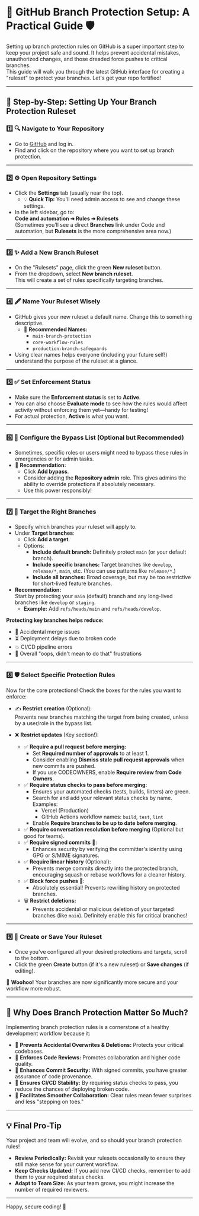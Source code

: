 # 🌟 GitHub Branch Protection Setup: A Practical Guide 🛡️

Setting up branch protection rules on GitHub is a super important step to keep your project safe and sound. It helps prevent accidental mistakes, unauthorized changes, and those dreaded force pushes to critical branches.  
This guide will walk you through the latest GitHub interface for creating a "ruleset" to protect your branches. Let's get your repo fortified!

---

## 🚀 Step-by-Step: Setting Up Your Branch Protection Ruleset

### 1️⃣ 🔍 Navigate to Your Repository

- Go to [GitHub](https://github.com) and log in.
- Find and click on the repository where you want to set up branch protection.

---

### 2️⃣ ⚙️ Open Repository Settings

- Click the **Settings** tab (usually near the top).
  - 💡 **Quick Tip:** You'll need admin access to see and change these settings.
- In the left sidebar, go to:  
  **Code and automation ➜ Rules ➜ Rulesets**  
  (Sometimes you’ll see a direct **Branches** link under Code and automation, but **Rulesets** is the more comprehensive area now.)

---

### 3️⃣ ✨ Add a New Branch Ruleset

- On the "Rulesets" page, click the green **New ruleset** button.
- From the dropdown, select **New branch ruleset**.  
  This will create a set of rules specifically targeting branches.

---

### 4️⃣ 🖋️ Name Your Ruleset Wisely

- GitHub gives your new ruleset a default name. Change this to something descriptive.
  - 📌 **Recommended Names:**
    - `main-branch-protection`
    - `core-workflow-rules`
    - `production-branch-safeguards`
- Using clear names helps everyone (including your future self!) understand the purpose of the ruleset at a glance.

---

### 5️⃣ ✅ Set Enforcement Status

- Make sure the **Enforcement status** is set to **Active**.
- You can also choose **Evaluate mode** to see how the rules would affect activity without enforcing them yet—handy for testing!
- For actual protection, **Active** is what you want.

---

### 6️⃣ 🔑 Configure the Bypass List (Optional but Recommended)

- Sometimes, specific roles or users might need to bypass these rules in emergencies or for admin tasks.
- 🔧 **Recommendation:**
  - Click **Add bypass**.
  - Consider adding the **Repository admin** role. This gives admins the ability to override protections if absolutely necessary.
  - Use this power responsibly!

---

### 7️⃣ 🎯 Target the Right Branches

- Specify which branches your ruleset will apply to.
- Under **Target branches**:
  - Click **Add a target**.
  - Options:
    - **Include default branch:** Definitely protect `main` (or your default branch).
    - **Include specific branches:** Target branches like `develop`, `release/*`, `main`, etc. (You can use patterns like `release/*`.)
    - **Include all branches:** Broad coverage, but may be too restrictive for short-lived feature branches.
- **Recommendation:**  
  Start by protecting your `main` (default) branch and any long-lived branches like `develop` or `staging`.
  - **Example:** Add `refs/heads/main` and `refs/heads/develop`.

**Protecting key branches helps reduce:**

- 😬 Accidental merge issues
- ⏳ Deployment delays due to broken code
- 💥 CI/CD pipeline errors
- 🤯 Overall "oops, didn't mean to do that" frustrations

---

### 8️⃣ 🛡️ Select Specific Protection Rules

Now for the core protections! Check the boxes for the rules you want to enforce:

- ✍️ **Restrict creation** (Optional):  
  Prevents new branches matching the target from being created, unless by a user/role in the bypass list.

- ❌ **Restrict updates** (Key section!):
  - ✅ **Require a pull request before merging:**
    - Set **Required number of approvals** to at least 1.
    - Consider enabling **Dismiss stale pull request approvals** when new commits are pushed.
    - If you use CODEOWNERS, enable **Require review from Code Owners**.
  - ✅ **Require status checks to pass before merging:**
    - Ensures your automated checks (tests, builds, linters) are green.
    - Search for and add your relevant status checks by name.  
      Examples:
      - Vercel (Production)
      - GitHub Actions workflow names: `build`, `test`, `lint`
    - Enable **Require branches to be up to date before merging**.
  - ✅ **Require conversation resolution before merging** (Optional but good for teams).
  - ✅ **Require signed commits** 🔏:
    - Enhances security by verifying the committer's identity using GPG or S/MIME signatures.
  - ✅ **Require linear history** (Optional):
    - Prevents merge commits directly into the protected branch, encouraging squash or rebase workflows for a cleaner history.
  - ✅ **Block force pushes** 🚫:
    - Absolutely essential! Prevents rewriting history on protected branches.
  - 🗑️ **Restrict deletions:**
    - Prevents accidental or malicious deletion of your targeted branches (like `main`). Definitely enable this for critical branches!

---

### 9️⃣ 💾 Create or Save Your Ruleset

- Once you've configured all your desired protections and targets, scroll to the bottom.
- Click the green **Create** button (if it's a new ruleset) or **Save changes** (if editing).

🎉 **Woohoo!** Your branches are now significantly more secure and your workflow more robust.

---

## 🔑 Why Does Branch Protection Matter So Much?

Implementing branch protection rules is a cornerstone of a healthy development workflow because it:

- 🛑 **Prevents Accidental Overwrites & Deletions:** Protects your critical codebases.
- 👀 **Enforces Code Reviews:** Promotes collaboration and higher code quality.
- 🔐 **Enhances Commit Security:** With signed commits, you have greater assurance of code provenance.
- 🔄 **Ensures CI/CD Stability:** By requiring status checks to pass, you reduce the chances of deploying broken code.
- 🤝 **Facilitates Smoother Collaboration:** Clear rules mean fewer surprises and less "stepping on toes."

---

## 💡 Final Pro-Tip

Your project and team will evolve, and so should your branch protection rules!

- **Review Periodically:** Revisit your rulesets occasionally to ensure they still make sense for your current workflow.
- **Keep Checks Updated:** If you add new CI/CD checks, remember to add them to your required status checks.
- **Adapt to Team Size:** As your team grows, you might increase the number of required reviewers.

---

Happy, secure coding! 🚀
